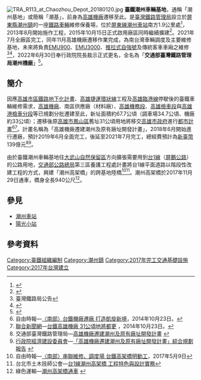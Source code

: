 {{expand|time=2017-08-03T13:51:49+00:00}}
[[File:TRA_R113_at_Chaozhou_Depot_20180120.jpg|thumb]]
'''臺鐵潮州車輛基地'''，通稱「潮州基地」或簡稱「潮基」，前身為[[高雄機廠|高雄機廠]]遷移至此。是[[臺灣鐵路管理局|臺灣鐵路管理局]]設立於[[屏東縣|屏東縣]][[潮州鎮|潮州鎮]]的一座[[鐵路車輛|鐵路車輛]]維修保養場，位於[[屏東線|屏東線]][[潮州車站_(台灣)|潮州車站]]南方1.9公里處<ref name="自由時報1">{{cite news | author1=黃立翔 | location=臺北 | title=屏潮計畫翻轉屏東 西部幹線電氣化新起點 | publisher=自由時報 | date=2015-08-18 | url=https://news.ltn.com.tw/news/life/breakingnews/1415877 | language=zh | accessdate=2019-04-02 }}</ref>，2013年8月開始施作工程，2015年10月15日正式啟用廠區同時繼續擴建<ref name="自由時報2">{{cite news | author1=邱芷柔 | location=屏東 | title=台鐵隱藏版車站 「陽光小站」露臉 | publisher=自由時報 | date=2015-10-15 | url=http://news.ltn.com.tw/news/society/breakingnews/1476849  | language=zh | accessdate=2019-04-02 }}</ref>。2021年7月全廠區完工，同年11月高雄機廠遷移作業完成，為南台灣車輛調度及主要維修基地，未來將負責[[台鐵EMU900型電聯車|EMU900]]、[[台鐵EMU3000型電聯車|EMU3000]]、[[推拉式自強號|推拉式自強號]]及傳統客車車廂之維修<ref>臺灣鐵路局公告{{Cite web|url= https://www.railway.gov.tw/tra-tip-web/adr/about-policy?selectIndex=0 |title=高雄機廠遷建潮州及原有廠址開發計畫}}</ref><ref>{{cite news |title= 東南亞最大軌道車輛維修基地　屏東潮州正式啟用| author=編輯部|publisher=屏東好新聞 |date=2022-06-19|accessdate=2022-06-19|url= https://www.taiwanhot.net/news/996890/|deadurl=yes }}</ref>，2022年6月30日奉行政院院長裁示正式更名，全名為「'''交通部臺灣鐵路管理局潮州機廠'''」<ref>{{cite news |title= 台鐵高雄機廠正名為潮州機廠 蘇揆一聲令下13天完成|author=簡立欣 |publisher=中時新聞網 |date=2022-06-30|accessdate=2022-06-30|url= https://www.chinatimes.com/amp/realtimenews/20220630001463-260405|deadurl=yes}}</ref>。

==簡介==
因應[[高雄市區鐵路地下化計畫|高雄市區鐵路地下化計畫]]、[[高雄捷運環狀線|高雄捷運環狀線]]工程及[[高雄臨港線|高雄臨港線]]停駛後的臺鐵車輛維修需求，[[高雄機廠|高雄機廠]]、南區供應廠（材料廠）、[[高雄機務段|高雄機務段]]、[[高雄檢車段|高雄檢車段]]與[[高雄港檢車分段|高雄港檢車分段]]等已規劃分批遷建至此，新址面積約67.7公頃（調車場34.7公頃、機廠約33公頃）；遷移後原[[高雄市|高雄市]][[鳳山區|鳳山區]]舊址31公頃用地將移交[[高雄市政府|高雄市政府]]進行[[都市計畫|都市計畫]]<ref>自由時報—[http://news.ltn.com.tw/news/local/paper/824007 〈南部〉台鐵機廠遷廠 打造凱旋新境]，2014年10月23日。</ref><ref>[[聯合新聞網|聯合新聞網]]—[http://g.udn.com/NEWS/DOMESTIC/DOM6/9017265.shtml 台鐵高雄機廠 31公頃地將都更] {{Wayback|url=http://g.udn.com/NEWS/DOMESTIC/DOM6/9017265.shtml |date=20150402094111 }}，2014年10月23日。</ref>。計畫名稱為「高雄機廠遷建潮州及原有廠址開發計畫」，2018年6月開始進行遷廠，預計2019年6月全面完工，後延至2021年7月完工，總經費預計為[[新臺幣|新臺幣]]139億元<ref>交通部臺灣鐵路管理局—[http://www.railway.gov.tw/tw/cp.aspx?sn=16935 高雄機廠遷建潮州及原有廠址開發計畫] {{Wayback|url=http://www.railway.gov.tw/tw/cp.aspx?sn=16935 |date=20170803224205 }}</ref><ref>[[行政院經濟建設委員會|行政院經濟建設委員會]]—[http://www.ndc.gov.tw/m1.aspx?sNo=0019427#.VQIFIY7LeZ4 「高雄機廠遷建潮州及原有廠址開發計畫」綜合規劃報告] {{webarchive|url=https://web.archive.org/web/20150402190438/http://www.ndc.gov.tw/m1.aspx?sNo=0019427 |date=2015-04-02 }}</ref>。

由於臺鐵潮州車輛基地往[[大武山自然保留區|大武山自然保留區]]方向擴張需要用到[[台1線|台1線]]（[[屏鵝公路|屏鵝公路]]）的公路用地，[[交通部公路總局|交通部公路總局]]第三區養護工程處計畫將台1線平面道路以階段性改建工程的方式，興建「潮州高架橋」的跨基地陸橋<ref>自由時報—[http://news.ltn.com.tw/news/local/paper/987805 〈南部〉串聯維修、調度場 台鐵高架橋明動工]，2017年5月9日</ref><ref>台北市土木技師公會—[http://www.tpce.org.tw/tpce/h5/%E6%8A%80%E5%B8%AB%E6%9C%9F%E5%88%8A(%E7%AC%AC61%E6%9C%9F%E8%B5%B7)/75/061-071.pdf 台1線潮州高架橋 工程特色與設計實務] </ref>。潮州高架橋於2017年11月29日通車，橋身全長940公尺<ref>綠色運輸—[https://greentransport.iot.gov.tw/news-2/1291 潮州高架橋通車] {{Wayback|url=https://greentransport.iot.gov.tw/news-2/1291 |date=20190228191837 }}</ref>。

== 參見 ==
*[[潮州車站_(台灣)|潮州車站]]
*[[陽光小站|陽光小站]]

== 參考資料 ==
{{reflist}}

[[Category:臺鐵組織編制|Category:臺鐵組織編制]]
[[Category:潮州鎮|Category:潮州鎮]]
[[Category:2017年完工交通基礎設施|Category:2017年完工交通基礎設施]]
[[Category:2017年台灣建立|Category:2017年台灣建立]]